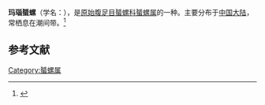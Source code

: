 {{Speciesbox
| name = 玛瑙蜑螺
| image = 
| image_width = 
| genus = Nerita
| species = achatina
| authority = Reeve
}}
'''玛瑙蜑螺'''（学名：''{{lang|la|Nerita achatina}}''），是[[原始腹足目|原始腹足目]][[蜑螺科|蜑螺科]][[蜑螺属|蜑螺属]]的一种。主要分布于[[中国大陆|中国大陆]]，常栖息在潮间带。<ref>{{cite web|url=http://shell.sinica.edu.tw/chinese/shellbase_detail.php?science_no=6230|title=国际贝库：玛瑙蜑螺|publisher=台湾贝类资料库|accessdate=2009-08-11|archive-date=2016-03-04|archive-url=https://web.archive.org/web/20160304104225/http://shell.sinica.edu.tw/chinese/shellbase_detail.php?science_no=6230|dead-url=no}}</ref>

== 参考文献 ==
{{reflist}}
{{Taxonbar|from=Q15234808}}

[[Category:蜑螺属|Category:蜑螺属]]